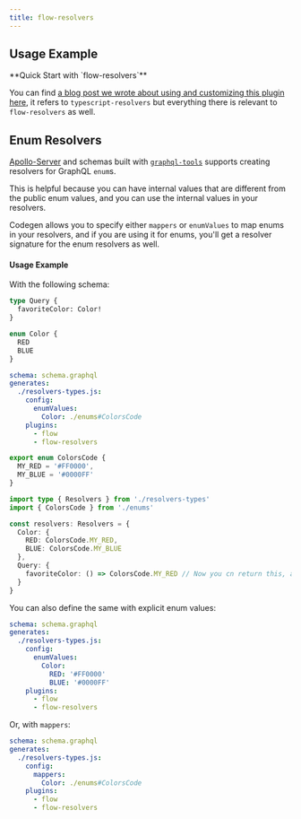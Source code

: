 ```yaml
---
title: flow-resolvers
---
```




<PackageHeader />

## Usage Example

<Callout>
**Quick Start with `flow-resolvers`**

You can find [a blog post we wrote about using and customizing this plugin here](https://the-guild.dev/blog/better-type-safety-for-resolvers-with-graphql-codegen), it refers to `typescript-resolvers` but everything there is relevant to `flow-resolvers` as well.

</Callout>

## Enum Resolvers

[Apollo-Server](https://apollographql.com/docs/apollo-server) and schemas built with [`graphql-tools`](https://graphql-tools.com) supports creating resolvers for GraphQL `enum`s.

This is helpful because you can have internal values that are different from the public enum values, and you can use the internal values in your resolvers.

Codegen allows you to specify either `mappers` or `enumValues` to map enums in your resolvers, and if you are using it for enums, you'll get a resolver signature for the enum resolvers as well.

#### Usage Example

With the following schema:

```graphql
type Query {
  favoriteColor: Color!
}

enum Color {
  RED
  BLUE
}
```

```yaml
schema: schema.graphql
generates:
  ./resolvers-types.js:
    config:
      enumValues:
        Color: ./enums#ColorsCode
    plugins:
      - flow
      - flow-resolvers
```

```ts filename="enums.ts"
export enum ColorsCode {
  MY_RED = '#FF0000',
  MY_BLUE = '#0000FF'
}
```

```ts filename="resolvers.ts"
import type { Resolvers } from './resolvers-types'
import { ColorsCode } from './enums'

const resolvers: Resolvers = {
  Color: {
    RED: ColorsCode.MY_RED,
    BLUE: ColorsCode.MY_BLUE
  },
  Query: {
    favoriteColor: () => ColorsCode.MY_RED // Now you cn return this, and it will be mapped to your actual GraphQL enum
  }
}
```

You can also define the same with explicit enum values:

```yaml {7-8}
schema: schema.graphql
generates:
  ./resolvers-types.js:
    config:
      enumValues:
        Color:
          RED: '#FF0000'
          BLUE: '#0000FF'
    plugins:
      - flow
      - flow-resolvers
```

Or, with `mappers`:

```yaml {5-6}
schema: schema.graphql
generates:
  ./resolvers-types.js:
    config:
      mappers:
        Color: ./enums#ColorsCode
    plugins:
      - flow
      - flow-resolvers
```

<PackageApiDocs />
